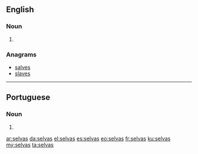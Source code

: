 ==English==

===Noun===
{{head|en|noun plural form}}

# {{plural of|selva|lang=en}}

===Anagrams===
* [[salves#English|salves]]
* [[slaves#English|slaves]]

----

==Portuguese==

===Noun===
{{head|pt|plural}} {{g|f}}

# {{plural of|selva|lang=pt}}

[[ar:selvas]]
[[da:selvas]]
[[el:selvas]]
[[es:selvas]]
[[eo:selvas]]
[[fr:selvas]]
[[ku:selvas]]
[[my:selvas]]
[[ta:selvas]]